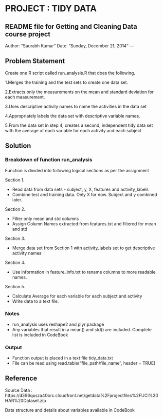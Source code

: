 # PROJECT : TIDY DATA
README file for Getting and Cleaning Data course project
---
Author: "Saurabh Kumar"
Date: "Sunday, December 21, 2014"
---

## Problem Statement
Create one R script called run_analysis.R that does the following. 

1.Merges the training and the test sets to create one data set.

2.Extracts only the measurements on the mean and standard deviation for each measurement. 

3.Uses descriptive activity names to name the activities in the data set

4.Appropriately labels the data set with descriptive variable names. 

5.From the data set in step 4, creates a second, independent tidy data set with the average of each variable for each activity and each subject

## Solution

### Breakdown of function run_analysis
Function is divided into following logical sections as per the assignment

Section 1. 

  * Read data from data sets - subject, y, X, features and activity_labels  
  * Combine test and training data. Only X for now. Subject and y combined later.

Section 2.

  *  Filter only mean and std columns  
  *  Assign Column Names extracted from features.txt and filtered for mean and std

Section 3. 

  *  Merge data set from Section 1 with activity_labels set to get descriptive activity names

Section 4.
  
  *  Use information in feature_info.txt to rename columns to more readable names.

Section 5.  
    
  *  Calculate Average for each variable for each subject and activity
  *  Write data to a text file.  
  
### Notes  
  * run_analysis uses reshape2 and plyr package
  * Any variables that result in a mean() and std() are included. Complete list is included in CodeBook

### Output
  * Function output is placed in a text file tidy_data.txt
  * File can be read using
    read.table("file_path/file_name", header = TRUE)

## Reference
Source Data : https://d396qusza40orc.cloudfront.net/getdata%2Fprojectfiles%2FUCI%20HAR%20Dataset.zip 

Data structure and details about variables available in CodeBook